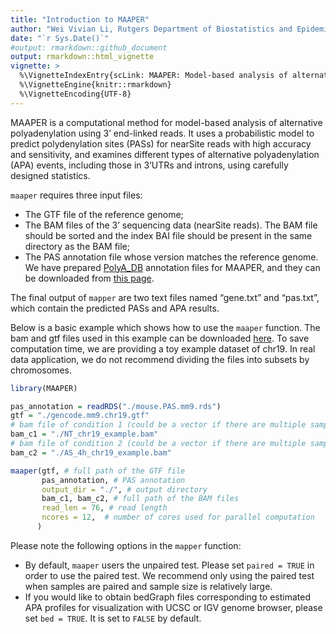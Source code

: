 ```yaml
---
title: "Introduction to MAAPER"
author: "Wei Vivian Li, Rutgers Department of Biostatistics and Epidemiology"
date: "`r Sys.Date()`"
#output: rmarkdown::github_document
output: rmarkdown::html_vignette
vignette: >
  %\VignetteIndexEntry{scLink: MAAPER: Model-based analysis of alternative polyadenylation using 3' end-linked reads}
  %\VignetteEngine{knitr::rmarkdown}
  %\VignetteEncoding{UTF-8}
---
```




MAAPER is a computational method for model-based analysis of alternative polyadenylation using 3' end-linked reads. It uses a probabilistic model to predict polydenylation sites (PASs) for nearSite reads with high accuracy and sensitivity, and examines different types of alternative polyadenylation (APA) events, including those in 3'UTRs and introns, using carefully designed statistics. 




`maaper` requires three input files:

+ The GTF file of the reference genome;
+ The BAM files of the 3' sequencing data (nearSite reads). The BAM file should be sorted and the index BAI file should be present in the same directory as the BAM file;
+ The PAS annotation file whose version matches the reference genome. We have prepared [PolyA_DB](https://exon.apps.wistar.org/PolyA_DB/v3/) annotation files for MAAPER, and they can be downloaded from [this page](https://github.com/Vivianstats/data-pkg/tree/main/MAAPER/PolyA_DB).

The final output of `mapper` are two text files named "gene.txt" and "pas.txt", which contain the predicted PASs and APA results. 

Below is a basic example which shows how to use the `maaper` function. The bam and gtf files used in this example can be downloaded [here](https://github.com/Vivianstats/data-pkg/tree/main/MAAPER). To save computation time, we are providing a toy example dataset of chr19. In real data application, we do not recommend dividing the files into subsets by chromosomes.

```r
library(MAAPER)

pas_annotation = readRDS("./mouse.PAS.mm9.rds")
gtf = "./gencode.mm9.chr19.gtf"
# bam file of condition 1 (could be a vector if there are multiple samples)
bam_c1 = "./NT_chr19_example.bam"
# bam file of condition 2 (could be a vector if there are multiple samples)
bam_c2 = "./AS_4h_chr19_example.bam"

maaper(gtf, # full path of the GTF file
       pas_annotation, # PAS annotation
       output_dir = "./", # output directory
       bam_c1, bam_c2, # full path of the BAM files
       read_len = 76, # read length
       ncores = 12,  # number of cores used for parallel computation 
      )
```

Please note the following options in the `mapper` function:

- By default, `maaper` users the unpaired test. Please set `paired = TRUE` in order to use the paired test. We recommend only using the paired test when samples are paired and sample size is relatively large.
- If you would like to obtain bedGraph files corresponding to estimated APA profiles for visualization with UCSC or IGV genome browser, please set `bed = TRUE`. It is set to `FALSE` by default.

